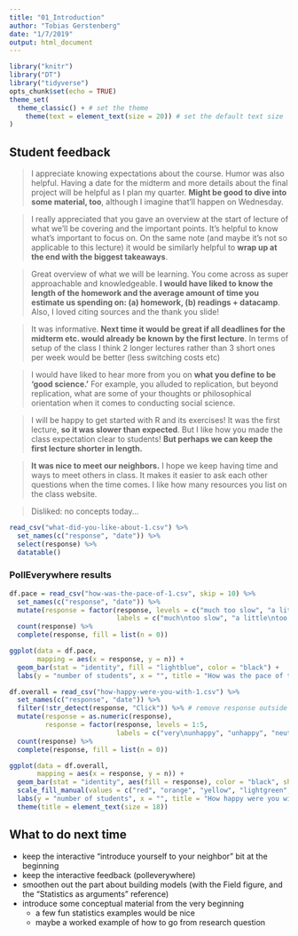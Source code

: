 ```yaml
---
title: "01_Introduction"
author: "Tobias Gerstenberg"
date: "1/7/2019"
output: html_document
---
```


```r
library("knitr")
library("DT")
library("tidyverse")
opts_chunk$set(echo = TRUE)
theme_set(
  theme_classic() + # set the theme 
    theme(text = element_text(size = 20)) # set the default text size
)
```

## Student feedback 

> I appreciate knowing expectations about the course. Humor was also helpful. Having a date for the midterm and more details about the final project will be helpful as I plan my quarter. __Might be good to dive into some material, too__, although I imagine that'll happen on Wednesday.

> I really appreciated that you gave an overview at the start of lecture of what we'll be covering and the important points. It's helpful to know what's important to focus on. On the same note (and maybe it's not so applicable to this lecture) it would be similarly helpful to __wrap up at the end with the biggest takeaways__.

> Great overview of what we will be learning. You come across as super approachable and knowledgeable. __I would have liked to know the length of the homework and the average amount of time you estimate us spending on: (a) homework, (b) readings + datacamp__. Also, I loved citing sources and the thank you slide!

> It was informative. __Next time it would be great if all deadlines for the midterm etc. would already be known by the first lecture__. In terms of setup of the class I think 2 longer lectures rather than 3 short ones per week would be better (less switching costs etc)

> I would have liked to hear more from you on __what you define to be 'good science.'__ For example, you alluded to replication, but beyond replication, what are some of your thoughts or philosophical orientation when it comes to conducting social science.

> I will be happy to get started with R and its exercises! It was the first lecture, __so it was slower than expected__. But I like how you made the class expectation clear to students! __But perhaps we can keep the first lecture shorter in length.__

> __It was nice to meet our neighbors.__ I hope we keep having time and ways to meet others in class. It makes it easier to ask each other questions when the time comes. I like how many resources you list on the class website.

> Disliked: no concepts today...

```r
read_csv("what-did-you-like-about-1.csv") %>% 
  set_names(c("response", "date")) %>% 
  select(response) %>% 
  datatable()
```


### PollEverywhere results 

```r
df.pace = read_csv("how-was-the-pace-of-1.csv", skip = 10) %>% 
  set_names(c("response", "date")) %>% 
  mutate(response = factor(response, levels = c("much too slow", "a little too slow", "just right", "a little too fast", "much too fast"),
                           labels = c("much\ntoo slow", "a little\ntoo slow", "just right", "a little\ntoo fast", "much\ntoo fast"))) %>% 
  count(response) %>% 
  complete(response, fill = list(n = 0))

ggplot(data = df.pace,
       mapping = aes(x = response, y = n)) + 
  geom_bar(stat = "identity", fill = "lightblue", color = "black") +
  labs(y = "number of students", x = "", title = "How was the pace of today's class?")

```

```r
df.overall = read_csv("how-happy-were-you-with-1.csv") %>% 
  set_names(c("response", "date")) %>% 
  filter(!str_detect(response, "Click")) %>% # remove response outside of the click regions 
  mutate(response = as.numeric(response),
         response = factor(response, levels = 1:5,
                           labels = c("very\nunhappy", "unhappy", "neutral", "happy", "very\nhappy"))) %>% 
  count(response) %>% 
  complete(response, fill = list(n = 0))

ggplot(data = df.overall,
       mapping = aes(x = response, y = n)) + 
  geom_bar(stat = "identity", aes(fill = response), color = "black", show.legend = F) +
  scale_fill_manual(values = c("red", "orange", "yellow", "lightgreen", "green")) +
  labs(y = "number of students", x = "", title = "How happy were you with today's class overall?") +
  theme(title = element_text(size = 18))

```

## What to do next time

- keep the interactive "introduce yourself to your neighbor" bit at the beginning 
- keep the interactive feedback (polleverywhere) 
- smoothen out the part about building models (with the Field figure, and the "Statistics as arguments" reference)
- introduce some conceptual material from the very beginning 
	+ a few fun statistics examples would be nice 
	+ maybe a worked example of how to go from research question 

